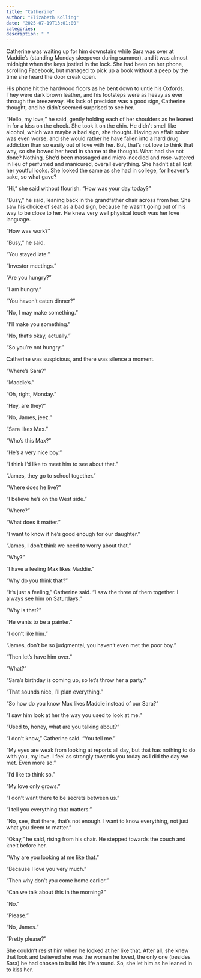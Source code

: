 ```yaml
---
title: "Catherine"
author: "Elizabeth Kolling"
date: "2025-07-19T13:01:00"
categories: 
description: " "
---
```



Catherine was waiting up for him downstairs while Sara was over at Maddie’s (standing Monday sleepover during summer), and it was almost midnight when the keys jostled in the lock. She had been on her phone, scrolling Facebook, but managed to pick up a book without a peep by the time she heard the door creak open. 

His phone hit the hardwood floors as he bent down to untie his Oxfords. They were dark brown leather, and his footsteps were as heavy as ever through the breezeway. His lack of precision was a good sign, Catherine thought, and he didn’t seemed surprised to see her.

“Hello, my love,” he said, gently holding each of her shoulders as he leaned in for a kiss on the  cheek. She took it on the chin. He didn’t smell like alcohol, which was maybe a bad sign, she thought. Having an affair sober was even worse, and she would rather he have fallen into a hard drug addiction than so easily out of love with her. But, that's not love to think that way, so she bowed her head in shame at the thought. What had she not done? Nothing. She'd been massaged and micro-needled and rose-watered in lieu of perfumed and manicured, overall everything. She hadn’t at all lost her youtful looks. She looked the same as she had in college, for heaven’s sake, so what gave?

“Hi,” she said without flourish. “How was your day today?”

“Busy,” he said, leaning back in the grandfather chair across from her. She saw his choice of seat as a bad sign, because he wasn’t going out of his way to be close to her. He knew very well physical touch was her love language. 

“How was work?”

“Busy,” he said.

“You stayed late.”

“Investor meetings.” 

"Are you hungry?"

"I am hungry."

“You haven't eaten dinner?”

“No, I may make something.”

“I’ll make you something.”

“No, that’s okay, actually.”

"So you're not hungry."

Catherine was suspicious, and there was silence a moment.

“Where’s Sara?”

“Maddie’s.”

“Oh, right, Monday.”

“Hey, are they?”

“No, James, jeez.” 

“Sara likes Max.”

“Who’s this Max?”

“He’s a very nice boy.”

“I think I’d like to meet him to see about that.”

“James, they go to school together.”

“Where does he live?”

“I believe he’s on the West side.”

“Where?”

“What does it matter.”

“I want to know if he’s good enough for our daughter.”

“James, I don’t think we need to worry about that.”

“Why?”

“I have a feeling Max likes Maddie.” 

“Why do you think that?”

“It’s just a feeling,” Catherine said. “I saw the three of them together. I always see him on Saturdays.”

“Why is that?”

“He wants to be a painter.” 

“I don’t like him.” 

“James, don’t be so judgmental, you haven’t even met the poor boy."

“Then let’s have him over.”

“What?”

“Sara’s birthday is coming up, so let’s throw her a party.”

“That sounds nice, I’ll plan everything.”	

“So how do you know Max likes Maddie instead of our Sara?”

“I saw him look at her the way you used to look at me.”

“Used to, honey, what are you talking about?”

“I don’t know,” Catherine said. “You tell me.”

“My eyes are weak from looking at reports all day, but that has nothing to do with you, my love. I feel as strongly towards you today as I did the day we met. Even more so.”

“I’d like to think so.”

“My love only grows.”

“I don’t want there to be secrets between us.”

“I tell you everything that matters.”

“No, see, that there, that’s not enough. I want to know everything, not just what you deem to matter.” 

“Okay,” he said, rising from his chair. He stepped towards the couch and knelt before her. 

“Why are you looking at me like that.”

“Because I love you very much.” 

“Then why don’t you come home earlier.” 

“Can we talk about this in the morning?”

"No."

"Please."

"No, James."

"Pretty please?"

She couldn’t resist him when he looked at her like that. After all, she knew that look and believed she was the woman he loved, the only one (besides Sara) he had chosen to build his life around. So, she let him as he leaned in to kiss her. 
